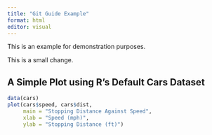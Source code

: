 ```yaml
---
title: "Git Guide Example"
format: html
editor: visual
---
```


This is an example for demonstration purposes.

This is a small change.

## A Simple Plot using R's Default Cars Dataset

```r
data(cars)
plot(cars$speed, cars$dist,
     main = "Stopping Distance Against Speed",
     xlab = "Speed (mph)",
     ylab = "Stopping Distance (ft)")
```
